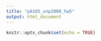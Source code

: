 ```yaml
---
title: "p8105_unp2000_hw5"
output: html_document
---
```


```r
knitr::opts_chunk$set(echo = TRUE)
```
